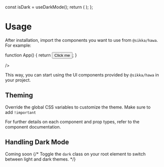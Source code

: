 
<Meta title="Usage" />

  const isDark = useDarkMode();
  return (
    <CodeBlock
      language={props.lang}
      tabs={props.tabs}
      fileName={props.fileName}
      code={props.code}
    />
  );
};

# Usage

After installation, import the components you want to use from `@sikka/hawa`. For example:

<Unstyled>
  <WrappedCodeBlock
    code={`import { Button } from "@sikka/hawa";
    
function App() {
  return <Button>Click me</Button>;
}

  />
</Unstyled>

This way, you can start using the UI components provided by `@sikka/hawa` in your project.

## Theming

Override the global CSS variables to customize the theme. Make sure to add `!important`

<Unstyled>
  <WrappedCodeBlock
  lang='css'
    code={`@layer base {
 :root {
    --background: 0 0% 100%;
    --foreground: 240 10% 3.9%;
    --card: 210 50% 98%;
    --card-foreground: 240 10% 3.9%;
    --popover: 0 0% 100%;
    --popover-foreground: 240 10% 3.9%;
    --primary: 240 5.9% 10%;
    --primary-foreground: 0 0% 98%;
    --secondary: 240 4.8% 95.9%;
    --secondary-foreground: 240 5.9% 10%;
    --muted: 240 4.8% 95.9%;
    --muted-foreground: 240 3.8% 46.1%;
    --accent: 240 4.8% 95.9%;
    --accent-foreground: 240 5.9% 10%;
    --destructive: 0 84.2% 60.2%;
    --destructive-foreground: 0 0% 98%;
    --info: 209 62% 50%;
    --info-foreground: 0 0% 98%;
    --success: 148 48% 43%;
    --success-foreground: 0 0% 98%;
    --warning: 24 75% 50%;
    --warning-foreground: 0 0% 98%;
    --error: 0 84.2% 60.2%;
    --error-foreground: 0 0% 98%;
    --border: 240 5.9% 90%;
    --input: 240 5.9% 90%;
    --ring: 240 5% 64.9%;
    --radius: 0.5rem;
    --radius-inner: calc(var(--radius) - calc(var(--radius) / 3));
  }
  .dark {
    --background: 240 10% 3.9%;
    --foreground: 0 0% 98%;
    --card: 0 0% 2%;
    --card-foreground: 0 0% 98%;
    --popover: 240 10% 3.9%;
    --popover-foreground: 0 0% 98%;
    --primary: 0 0% 98%;
    --primary-foreground: 240 5.9% 10%;
    --secondary: 240 3.7% 15.9%;
    --secondary-foreground: 0 0% 98%;
    --muted: 240 3.7% 15.9%;
    --muted-foreground: 240 5% 64.9%;
    --accent: 240 3.7% 15.9%;
    --accent-foreground: 0 0% 98%;
    --destructive: 0 62.8% 30.6%;
    --destructive-foreground: 0 85.7% 97.3%;
    --border: 240 3.7% 15.9%;
    --input: 240 3.7% 15.9%;
    --ring: 240 4.9% 83.9%;
  }
}`}
/>

</Unstyled>

For further details on each component and prop types, refer to the component documentation.

## Handling Dark Mode

Coming soon
{/* Toggle the `dark` class on your root element to switch between light and dark themes. */}
